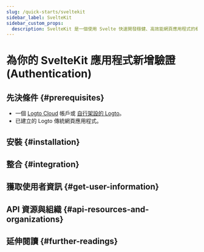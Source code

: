 ```yaml
---
slug: /quick-starts/sveltekit
sidebar_label: SvelteKit
sidebar_custom_props:
  description: SvelteKit 是一個使用 Svelte 快速開發穩健、高效能網頁應用程式的框架。
---
```




# 為你的 SvelteKit 應用程式新增驗證 (Authentication)

<GuideTip />

## 先決條件 \{#prerequisites}

- 一個 [Logto Cloud](https://cloud.logto.io) 帳戶或 [自行架設的 Logto](/introduction/set-up-logto-oss)。
- 已建立的 Logto 傳統網頁應用程式。

## 安裝 \{#installation}

<Installation />

## 整合 \{#integration}

<Integration />

## 獲取使用者資訊 \{#get-user-information}

<GetUserInformation />

## API 資源與組織 \{#api-resources-and-organizations}

<ApiResources />

## 延伸閱讀 \{#further-readings}

<FurtherReadings />
